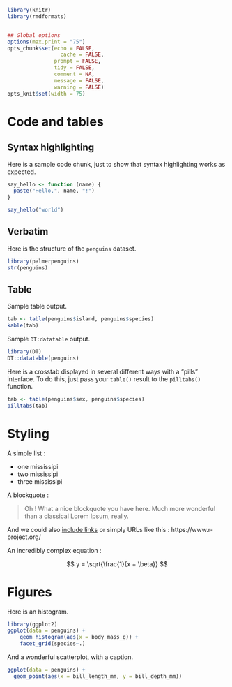 

```r
library(knitr)
library(rmdformats)


## Global options
options(max.print = "75")
opts_chunk$set(echo = FALSE,
	             cache = FALSE,
               prompt = FALSE,
               tidy = FALSE,
               comment = NA,
               message = FALSE,
               warning = FALSE)
opts_knit$set(width = 75)
```

# Code and tables

## Syntax highlighting

Here is a sample code chunk, just to show that syntax highlighting works as expected.

```r
say_hello <- function (name) {
  paste("Hello,", name, "!")
}

say_hello("world")
```


## Verbatim

Here is the structure of the `penguins` dataset.

```r
library(palmerpenguins)
str(penguins)
```

## Table

Sample table output.

```r
tab <- table(penguins$island, penguins$species)
kable(tab)
```

Sample `DT:datatable` output.

```r
library(DT)
DT::datatable(penguins)
```

Here is a crosstab displayed in several different ways with a "pills"
interface. To do this, just pass your `table()` result to the `pilltabs()`
function.

```r
tab <- table(penguins$sex, penguins$species)
pilltabs(tab)

```

# Styling

A simple list : 

- one mississipi
- two mississipi
- three mississipi


A blockquote :

> Oh ! What a nice blockquote you have here. Much more wonderful than a classical Lorem Ipsum, really.

And we could also [include links](https://www.r-project.org/) or simply URLs like this : https://www.r-project.org/

An incredibly complex equation :

$$ y = \sqrt{\frac{1}{x + \beta}} $$


# Figures

Here is an histogram.

```r
library(ggplot2)
ggplot(data = penguins) +
    geom_histogram(aes(x = body_mass_g)) +
    facet_grid(species~.)

```

And a wonderful scatterplot, with a caption.

```r
ggplot(data = penguins) + 
  geom_point(aes(x = bill_length_mm, y = bill_depth_mm))
```


